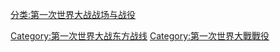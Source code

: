 [[分类:第一次世界大战战场与战役|分类:第一次世界大战战场与战役]]
[[Category:第一次世界大战东方战线|Category:第一次世界大战东方战线]]
[[Category:第一次世界大戰戰役|Category:第一次世界大戰戰役]]